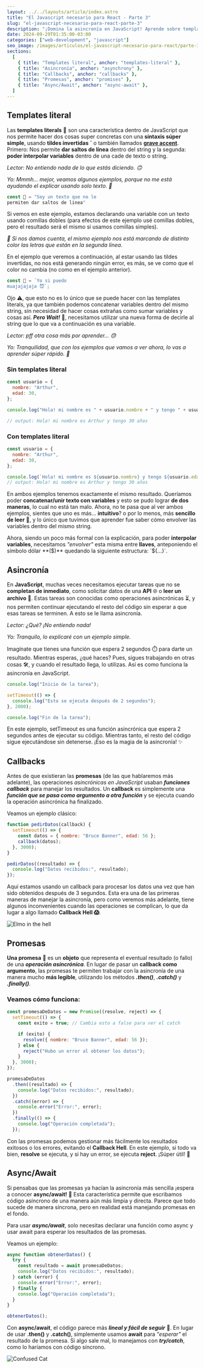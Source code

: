 ```yaml
---
layout: ../../layouts/article/index.astro
title: "El Javascript necesario para React - Parte 3"
slug: "el-javascript-necesario-para-react-parte-3"
description: "¡Domina la asincronía en JavaScript! Aprende sobre template literals para strings multi-línea e interpolación de variables, callbacks, promesas y la elegante sintaxis async/await.  Simplifica tu código y maneja operaciones asincrónicas con eficiencia. ¡Mejora tu desarrollo web ahora!"
date: 2024-09-29T01:35:00-03:00
categories: ["web-development", "javascript"]
seo_image: /images/articulos/el-javascript-necesario-para-react/parte-3/el-javascript-necesario-para-react-parte-3.webp
sections:
  [
    { title: "Templates literal", anchor: "templates-literal" },
    { title: "Asincronía", anchor: "asynchrony" },
    { title: "Callbacks", anchor: "callbacks" },
    { title: "Promesas", anchor: "promises" },
    { title: "Async/Await", anchor: "async-await" },
  ]
---
```


<h2 id="templates-literal">Templates literal</h2>

Las **templates literals** 🎨 son una característica dentro de JavaScript que nos permite hacer dos cosas super concretas con una **sintaxis súper simple**, usando **tildes invertidas** **\`** o también llamados [**grave accent**](https://en.wikipedia.org/wiki/Grave_accent). Primero: Nos permite **dar saltos de línea** dentro del string y la segunda: **poder interpolar variables** dentro de una cade de texto o string.

_Lector: No entiendo nada de lo que estás diciendo. 🙃_

_Yo: Mmmh... mejor, veamos algunos ejemplos, porque no me está ayudando el explicar usando solo texto. 🫣_

```javascript
const 🥺 = "Soy un texto que no le
permiten dar saltos de linea"
```

Si vemos en este ejemplo, estamos declarando una variable con un texto usando comillas dobles (para efectos de este ejemplo usé comillas dobles, pero el resultado será el mismo si usamos comillas simples).

_👀 Si nos damos cuenta, el mismo ejemplo nos está marcando de distinto color las letras que están en la segunda línea._

En el ejemplo que veremos a continuación, al estar usando las tildes invertidas, no nos está generando ningún error, es más, se ve como que el color no cambia (no como en el ejemplo anterior).

```javascript
const 💪 = `Yo si puedo
muajajajaja 😈`;
```

Ojo ⚠️, que esto no es lo único que se puede hacer con las templates literals, ya que también podemos concatenar variables dentro del mismo string, sin necesidad de hacer cosas extrañas como sumar variables y cosas así. _**Pero Wait!**_ 🛑, necesitamos utilizar una nueva forma de decirle al string que lo que va a continuación es una variable.

_Lector: pff otra cosa más por aprender... 😓_

_Yo: Tranquilidad, que con los ejemplos que vamos a ver ahora, lo vas a aprender súper rápido. 🚀_

### Sin templates literal

```javascript
const usuario = {
  nombre: "Arthur",
  edad: 30,
};

console.log("Hola! mi nombre es " + usuario.nombre + " y tengo " + usuario.edad + " años.");

// output: Hola! mi nombre es Arthur y tengo 30 años
```

### Con templates literal

```javascript
const usuario = {
  nombre: "Arthur",
  edad: 30,
};

console.log(`Hola! mi nombre es ${usuario.nombre} y tengo ${usuario.edad} años.`);
// output: Hola! mi nombre es Arthur y tengo 30 años
```

En ambos ejemplos tenemos exactamente el mismo resultado. Queríamos poder **concatenar/unir texto con variables** y esto se pudo lograr **de dos maneras**, lo cual no está tan malo. Ahora, no te pasa que al ver ambos ejemplos, sientes que uno es más... **intuitivo**? o por lo menos, más **sencillo de leer** 📖, y lo único que tuvimos que aprender fue saber cómo envolver las variables dentro del mismo string.

Ahora, siendo un poco más formal con la explicación, para poder **interpolar variables**, necesitamos _"envolver"_ esta misma entre **llaves**, anteponiendo el símbolo dólar **($)** quedando la siguiente estructura: `${...}`.

<h2 id="asynchrony">Asincronía</h2>

En **JavaScript**, muchas veces necesitamos ejecutar tareas que no se **completan de inmediato**, como solicitar datos de una **API** 🌐 o **leer un archivo** 📂. Estas tareas son conocidas como operaciones asincrónicas ⏳, y nos permiten continuar ejecutando el resto del código sin esperar a que esas tareas se terminen. A esto se le llama asincronía.

_Lector: ¿Qué? ¡No entiendo nada!_

_Yo: Tranquilo, lo explicaré con un ejemplo simple._

Imagínate que tienes una función que espera 2 segundos ⏱️ para darte un resultado. Mientras esperas, ¿qué haces? Pues, sigues trabajando en otras cosas 🛠️, y cuando el resultado llega, lo utilizas. Así es como funciona la asincronía en JavaScript.

```javascript
console.log("Inicio de la tarea");

setTimeout(() => {
  console.log("Esto se ejecuta después de 2 segundos");
}, 2000);

console.log("Fin de la tarea");
```

En este ejemplo, setTimeout es una función asincrónica que espera 2 segundos antes de ejecutar su código. Mientras tanto, el resto del código sigue ejecutándose sin detenerse. ¡Eso es la magia de la asincronía! ✨

<h2 id="callbacks">Callbacks</h2>

Antes de que existieran las **promesas** (de las que hablaremos más adelante), las operaciones _asincrónicas en JavaScript_ usaban _**funciones callback**_ para manejar los resultados. Un **callback** es simplemente una _**función que se pasa como argumento a otra función**_ y se ejecuta cuando la operación asincrónica ha finalizado.

Veamos un ejemplo clásico:

```javascript
function pedirDatos(callback) {
  setTimeout(() => {
    const datos = { nombre: "Bruce Banner", edad: 56 };
    callback(datos);
  }, 3000);
}

pedirDatos((resultado) => {
  console.log("Datos recibidos:", resultado);
});
```

Aquí estamos usando un callback para procesar los datos una vez que han sido obtenidos después de 3 segundos. Esta era una de las primeras maneras de manejar la asincronía, pero como veremos más adelante, tiene algunos inconvenientes cuando las operaciones se complican, lo que da lugar a algo llamado **Callback Hell 😱**.

![Elmo in the hell](https://media.giphy.com/media/11qCjC856PSmnm/giphy.gif)

<h2 id="promises">Promesas</h2>

**Una promesa** 📜 es un **objeto** que representa el eventual resultado (o fallo) de una _**operación asincrónica**_. En lugar de pasar un **callback como argumento**, las promesas te permiten trabajar con la asincronía de una manera mucho **más legible**, utilizando los métodos _**.then()**_, _**.catch()**_ y _**.finally()**_.

### Veamos cómo funciona:

```javascript
const promesaDeDatos = new Promise((resolve, reject) => {
  setTimeout(() => {
    const exito = true; // Cambia esto a false para ver el catch

    if (exito) {
      resolve({ nombre: "Bruce Banner", edad: 56 });
    } else {
      reject("Hubo un error al obtener los datos");
    }
  }, 3000);
});

promesaDeDatos
  .then((resultado) => {
    console.log("Datos recibidos:", resultado);
  })
  .catch((error) => {
    console.error("Error:", error);
  })
  .finally(() => {
    console.log("Operación completada");
  });
```

Con las promesas podemos gestionar más fácilmente los resultados exitosos o los errores, evitando el **Callback Hell**. En este ejemplo, si todo va bien, **resolve** se ejecuta, y si hay un error, se ejecuta **reject**. ¡Súper útil! 🚀

<h2 id="async-await">Async/Await</h2>

Si pensabas que las promesas ya hacían la asincronía más sencilla ¡espera a conocer **async/await!** 🚀 Esta característica permite que escribamos código asíncrono de una manera aún más limpia y directa. Parece que todo sucede de manera síncrona, pero en realidad está manejando promesas en el fondo.

Para usar _**async/await**_, solo necesitas declarar una función como async y usar await para esperar los resultados de las promesas.

Veamos un ejemplo:

```javascript
async function obtenerDatos() {
  try {
    const resultado = await promesaDeDatos;
    console.log("Datos recibidos:", resultado);
  } catch (error) {
    console.error("Error:", error);
  } finally {
    console.log("Operación completada");
  }
}

obtenerDatos();
```

Con **async/await**, el código parece más _**lineal y fácil de seguir**_ 👣. En lugar de usar **.then()** y **.catch()**, simplemente usamos **await** para _"esperar"_ el resultado de la promesa. Si algo sale mal, lo manejamos con _**try/catch**_, como lo haríamos con código síncrono.

![Confused Cat](https://media.giphy.com/media/l2RsBhyCSu5Y5XU3Zf/giphy.gif)

